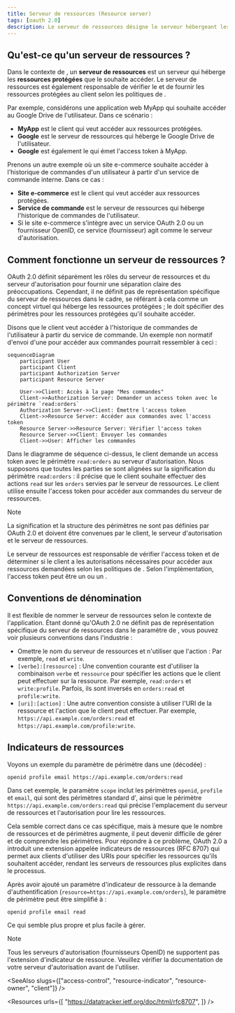 ```yaml
---
title: Serveur de ressources (Resource server)
tags: [oauth 2.0]
description: Le serveur de ressources désigne le serveur hébergeant les ressources protégées que le client souhaite accéder. Il a également la responsabilité de vérifier les access tokens et de fournir les ressources protégées au client.
---
```


## Qu'est-ce qu'un serveur de ressources ?

Dans le contexte de <Ref slug="oauth-2.0" />, un **serveur de ressources** est un serveur qui héberge les **ressources protégées** que le <Ref slug="client" /> souhaite accéder. Le serveur de ressources est également responsable de vérifier le <Ref slug="access-token" /> et de fournir les ressources protégées au client selon les politiques de <Ref slug="access-control" />.

Par exemple, considérons une application web MyApp qui souhaite accéder au Google Drive de l'utilisateur. Dans ce scénario :

- **MyApp** est le client qui veut accéder aux ressources protégées.
- **Google** est le serveur de ressources qui héberge le Google Drive de l'utilisateur.
- **Google** est également le <Ref slug="authorization-server" /> qui émet l'access token à MyApp.

Prenons un autre exemple où un site e-commerce souhaite accéder à l'historique de commandes d'un utilisateur à partir d'un service de commande interne. Dans ce cas :

- **Site e-commerce** est le client qui veut accéder aux ressources protégées.
- **Service de commande** est le serveur de ressources qui héberge l'historique de commandes de l'utilisateur.
- Si le site e-commerce s'intègre avec un service OAuth 2.0 ou un fournisseur OpenID, ce service (fournisseur) agit comme le serveur d'autorisation.

## Comment fonctionne un serveur de ressources ?

OAuth 2.0 définit séparément les rôles du serveur de ressources et du serveur d'autorisation pour fournir une séparation claire des préoccupations. Cependant, il ne définit pas de représentation spécifique du serveur de ressources dans le cadre, se référant à cela comme un concept virtuel qui héberge les ressources protégées ; le <Ref slug="client" /> doit spécifier des <Ref slug="scope">périmètres</Ref> pour les ressources protégées qu'il souhaite accéder.

Disons que le client veut accéder à l'historique de commandes de l'utilisateur à partir du service de commande. Un exemple non normatif d'envoi d'une <Ref slug="token-request" /> pour accéder aux commandes pourrait ressembler à ceci :

```mermaid
sequenceDiagram
    participant User
    participant Client
    participant Authorization Server
    participant Resource Server

    User->>Client: Accès à la page "Mes commandes"
    Client->>Authorization Server: Demander un access token avec le périmètre `read:orders`
    Authorization Server->>Client: Émettre l'access token
    Client->>Resource Server: Accéder aux commandes avec l'access token
    Resource Server->>Resource Server: Vérifier l'access token
    Resource Server->>Client: Envoyer les commandes
    Client->>User: Afficher les commandes
```

Dans le diagramme de séquence ci-dessus, le client demande un access token avec le périmètre `read:orders` au serveur d'autorisation. Nous supposons que toutes les parties se sont alignées sur la signification du périmètre `read:orders` : il précise que le client souhaite effectuer des actions `read` sur les `orders` servies par le serveur de ressources. Le client utilise ensuite l'access token pour accéder aux commandes du serveur de ressources.

> [!Note]
> La signification et la structure des périmètres ne sont pas définies par OAuth 2.0 et doivent être convenues par le client, le serveur d'autorisation et le serveur de ressources.

Le serveur de ressources est responsable de vérifier l'access token et de déterminer si le client a les autorisations nécessaires pour accéder aux ressources demandées selon les politiques de <Ref slug="access-control" />. Selon l'implémentation, l'access token peut être un <Ref slug="opaque-token" /> ou un <Ref slug="jwt" />.

## Conventions de dénomination

Il est flexible de nommer le serveur de ressources selon le contexte de l'application. Étant donné qu'OAuth 2.0 ne définit pas de représentation spécifique du serveur de ressources dans le paramètre de <Ref slug="scope" />, vous pouvez voir plusieurs conventions dans l'industrie :

- Omettre le nom du serveur de ressources et n'utiliser que l'action : Par exemple, `read` et `write`.
- `[verbe]:[ressource]` : Une convention courante est d'utiliser la combinaison `verbe` et `ressource` pour spécifier les actions que le client peut effectuer sur la ressource. Par exemple, `read:orders` et `write:profile`. Parfois, ils sont inversés en `orders:read` et `profile:write`.
- `[uri]:[action]` : Une autre convention consiste à utiliser l'URI de la ressource et l'action que le client peut effectuer. Par exemple, `https://api.example.com/orders:read` et `https://api.example.com/profile:write`.

## Indicateurs de ressources

Voyons un exemple du paramètre de périmètre dans une <Ref slug="authentication-request" /> (décodée) :

```plaintext
openid profile email https://api.example.com/orders:read
```

Dans cet exemple, le paramètre `scope` inclut les périmètres `openid`, `profile` et `email`, qui sont des périmètres standard d'<Ref slug="openid-connect" />, ainsi que le périmètre `https://api.example.com/orders:read` qui précise l'emplacement du serveur de ressources et l'autorisation pour lire les ressources.

Cela semble correct dans ce cas spécifique, mais à mesure que le nombre de ressources et de périmètres augmente, il peut devenir difficile de gérer et de comprendre les périmètres. Pour répondre à ce problème, OAuth 2.0 a introduit une extension appelée <Ref slug="resource-indicator">indicateurs de ressources</Ref> (RFC 8707) qui permet aux clients d'utiliser des URIs pour spécifier les ressources qu'ils souhaitent accéder, rendant les serveurs de ressources plus explicites dans le processus.

Après avoir ajouté un paramètre d'indicateur de ressource à la demande d'authentification (`resource=https://api.example.com/orders`), le paramètre de périmètre peut être simplifié à :

```plaintext
openid profile email read
```

Ce qui semble plus propre et plus facile à gérer.

> [!Note]
> Tous les serveurs d'autorisation (fournisseurs OpenID) ne supportent pas l'extension d'indicateur de ressource. Veuillez vérifier la documentation de votre serveur d'autorisation avant de l'utiliser.

<SeeAlso slugs={["access-control", "resource-indicator", "resource-owner", "client"]} />

<Resources
  urls={[
    "https://datatracker.ietf.org/doc/html/rfc8707",
  ]}
/>
